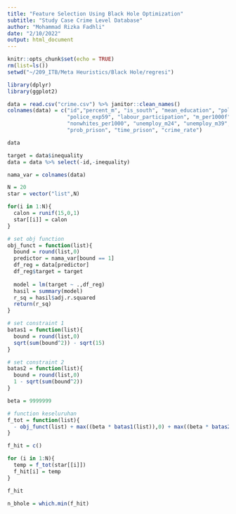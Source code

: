 ```yaml
---
title: "Feature Selection Using Black Hole Optimization"
subtitle: "Study Case Crime Level Database"
author: "Mohammad Rizka Fadhli"
date: "2/10/2022"
output: html_document
---
```


```r
knitr::opts_chunk$set(echo = TRUE)
rm(list=ls())
setwd("~/209_ITB/Meta Heuristics/Black Hole/regresi")

library(dplyr)
library(ggplot2)
```

```r
data = read.csv("crime.csv") %>% janitor::clean_names()
colnames(data) = c("id","percent_m", "is_south", "mean_education", "police_exp60", 
                   "police_exp59", "labour_participation", "m_per1000f", "state_pop", 
                   "nonwhites_per1000", "unemploy_m24", "unemploy_m39", "gdp", "inequality", 
                   "prob_prison", "time_prison", "crime_rate")

data
```

```r
target = data$inequality
data = data %>% select(-id,-inequality)

nama_var = colnames(data)

N = 20
star = vector("list",N)

for(i in 1:N){
  calon = runif(15,0,1)
  star[[i]] = calon
}

# set obj function
obj_funct = function(list){
  bound = round(list,0)
  predictor = nama_var[bound == 1]
  df_reg = data[predictor]
  df_reg$target = target
  
  model = lm(target ~ .,df_reg)
  hasil = summary(model)
  r_sq = hasil$adj.r.squared
  return(r_sq)
}

# set constraint 1
batas1 = function(list){
  bound = round(list,0)
  sqrt(sum(bound^2)) - sqrt(15)
}

# set constraint 2
batas2 = function(list){
  bound = round(list,0)
  1 - sqrt(sum(bound^2))
}

beta = 9999999

# function keseluruhan
f_tot = function(list){
  - obj_funct(list) + max((beta * batas1(list)),0) + max((beta * batas2(list)),0)
}

f_hit = c()

for (i in 1:N){
  temp = f_tot(star[[i]])
  f_hit[i] = temp
}

f_hit

n_bhole = which.min(f_hit)
```
